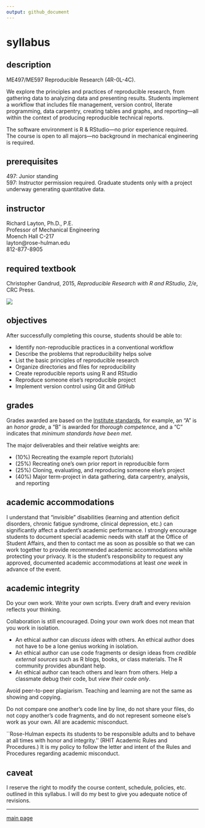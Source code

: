 ```yaml
---
output: github_document
---
```


# syllabus

## description  

ME497/ME597 Reproducible Research (4R-0L-4C). 

We explore the principles and practices of reproducible research, from gathering data to analyzing data and presenting results. Students implement a  workflow that includes file management, version control, literate programming, data carpentry, creating tables and graphs, and reporting---all within the context of producing reproducible technical reports. 

The software environment is R & RStudio---no prior experience required. The course is open to all majors---no background in mechanical engineering is required. 


## prerequisites

497: Junior standing    
597: Instructor permission required. Graduate students only with a project underway generating quantitative data.    



## instructor

Richard Layton, Ph.D., P.E.    
Professor of Mechanical Engineering    
Moench Hall C-217    
layton@rose-hulman.edu    
812-877-8905    

## required textbook

Christopher Gandrud, 2015, *Reproducible Research with R and RStudio, 2/e*, CRC Press.    

![](../resources/images/gandrud-cover.jpg)    

 


## objectives

After successfully completing this course, students should be able to:

- Identify non-reproducible practices in a conventional workflow 
- Describe the problems that reproducibility helps solve 
- List the basic principles of reproducible research 
- Organize directories and files for reproducibility 
- Create reproducible reports using R and RStudio 
- Reproduce someone else's reproducible project 
- Implement version control using Git and GitHub 
 
## grades

Grades awarded are based on the [Institute standards](http://www.rose-hulman.edu/offices-services/registrar/rules-procedures/grades.aspx), for example, an "A" is an *honor grade*, a "B" is awarded for *thorough competence*, and a "C" indicates that *minimum standards have been met*. 

The major deliverables and their relative weights are: 

- (10%) Recreating the example report (tutorials)  
- (25%) Recreating one's own prior report in reproducible form 
- (25%) Cloning, evaluating, and reproducing someone else's project 
- (40%) Major term-project in data gathering, data carpentry, analysis, and reporting 



## academic accommodations

I understand that "invisible" disabilities (learning and attention deficit disorders, chronic fatigue syndrome, clinical depression, etc.) can significantly affect a student's academic performance.  I strongly encourage students to document special academic needs with staff at the Office of Student Affairs, and then to contact me as soon as possible so that we can work together to provide recommended academic accommodations while protecting your privacy.  It is the student's responsibility to request any approved, documented academic accommodations at least *one week* in advance of the event. 


## academic integrity

Do your own work. Write your own scripts. Every draft and every revision reflects your thinking.  

Collaboration is still encouraged. Doing your own work does not mean that you work in isolation.

- An ethical author can *discuss ideas* with others. An ethical author does not have to be a lone genius working in isolation. 
- An ethical author can use code fragments or design ideas from *credible external sources* such as R blogs, books, or class materials. The R community provides abundant help. 
- An ethical author can teach others and learn from others. Help a classmate debug their code, but *view their code only*. 



Avoid peer-to-peer plagiarism. Teaching and learning are not the same as showing and copying. 

Do not compare one another's code line by line, do not share your files, do not copy another's code fragments, and do not represent someone else's work as your own. All are academic misconduct.

``Rose-Hulman expects its students to be responsible adults and to behave at all times with honor and integrity.'' (RHIT Academic Rules and Procedures.)  It is my policy to follow the letter and intent of the Rules and Procedures regarding academic misconduct.    



## caveat

I reserve the right to modify the course content, schedule, policies, etc. outlined in this syllabus. I will do my best to give you adequate notice of revisions.  

---

[main page](../README.md)









